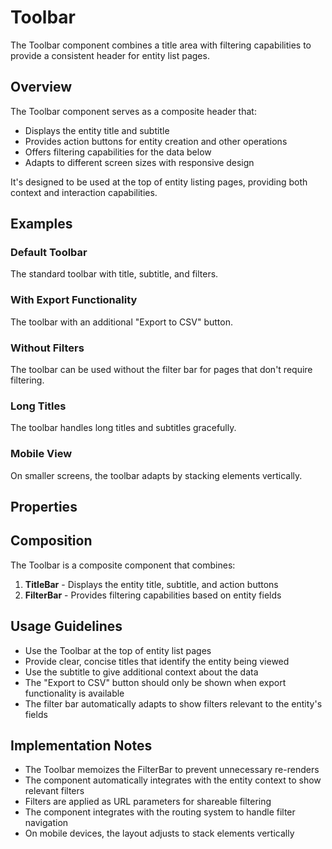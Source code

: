 

<Meta of={ToolbarStories} />

# Toolbar

The Toolbar component combines a title area with filtering capabilities to provide a consistent header for entity list pages.

## Overview

The Toolbar component serves as a composite header that:

- Displays the entity title and subtitle
- Provides action buttons for entity creation and other operations
- Offers filtering capabilities for the data below
- Adapts to different screen sizes with responsive design

It's designed to be used at the top of entity listing pages, providing both context and interaction capabilities.

## Examples

### Default Toolbar

The standard toolbar with title, subtitle, and filters.

<Canvas of={ToolbarStories.Default} />

### With Export Functionality

The toolbar with an additional "Export to CSV" button.

<Canvas of={ToolbarStories.WithExport} />

### Without Filters

The toolbar can be used without the filter bar for pages that don't require filtering.

<Canvas of={ToolbarStories.WithoutFilters} />

### Long Titles

The toolbar handles long titles and subtitles gracefully.

<Canvas of={ToolbarStories.LongTitles} />

### Mobile View

On smaller screens, the toolbar adapts by stacking elements vertically.

<Canvas of={ToolbarStories.MobileView} />

## Properties

<Controls of={ToolbarStories.Default} />

## Composition

The Toolbar is a composite component that combines:

1. **TitleBar** - Displays the entity title, subtitle, and action buttons
2. **FilterBar** - Provides filtering capabilities based on entity fields

## Usage Guidelines

- Use the Toolbar at the top of entity list pages
- Provide clear, concise titles that identify the entity being viewed
- Use the subtitle to give additional context about the data
- The "Export to CSV" button should only be shown when export functionality is available
- The filter bar automatically adapts to show filters relevant to the entity's fields

## Implementation Notes

- The Toolbar memoizes the FilterBar to prevent unnecessary re-renders
- The component automatically integrates with the entity context to show relevant filters
- Filters are applied as URL parameters for shareable filtering
- The component integrates with the routing system to handle filter navigation
- On mobile devices, the layout adjusts to stack elements vertically
